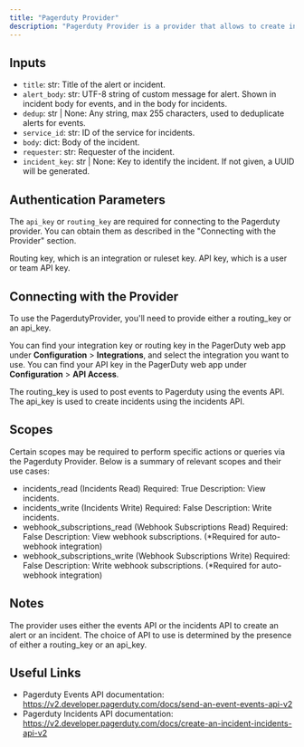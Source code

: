 ```yaml
---
title: "Pagerduty Provider"
description: "Pagerduty Provider is a provider that allows to create incidents or post events to Pagerduty."
---
```


## Inputs

- `title`: str: Title of the alert or incident.
- `alert_body`: str: UTF-8 string of custom message for alert. Shown in incident body for events, and in the body for incidents.
- `dedup`: str | None: Any string, max 255 characters, used to deduplicate alerts for events.
- `service_id`: str: ID of the service for incidents.
- `body`: dict: Body of the incident.
- `requester`: str: Requester of the incident.
- `incident_key`: str | None: Key to identify the incident. If not given, a UUID will be generated.

## Authentication Parameters

The `api_key` or `routing_key` are required for connecting to the Pagerduty provider. You can obtain them as described in the "Connecting with the Provider" section.

Routing key, which is an integration or ruleset key. API key, which is a user or team API key.

## Connecting with the Provider

To use the PagerdutyProvider, you'll need to provide either a routing_key or an api_key.

You can find your integration key or routing key in the PagerDuty web app under **Configuration** > **Integrations**, and select the integration you want to use.
You can find your API key in the PagerDuty web app under **Configuration** > **API Access**.

The routing_key is used to post events to Pagerduty using the events API.
The api_key is used to create incidents using the incidents API.

## Scopes

Certain scopes may be required to perform specific actions or queries via the Pagerduty Provider. Below is a summary of relevant scopes and their use cases:

- incidents_read (Incidents Read)
    Required: True
    Description: View incidents.
- incidents_write (Incidents Write)
    Required: False
    Description: Write incidents.
- webhook_subscriptions_read (Webhook Subscriptions Read)
    Required: False
    Description: View webhook subscriptions.
    (*Required for auto-webhook integration)
- webhook_subscriptions_write (Webhook Subscriptions Write)
    Required: False
    Description: Write webhook subscriptions.
    (*Required for auto-webhook integration)


## Notes

The provider uses either the events API or the incidents API to create an alert or an incident. The choice of API to use is determined by the presence of either a routing_key or an api_key.

## Useful Links

- Pagerduty Events API documentation: https://v2.developer.pagerduty.com/docs/send-an-event-events-api-v2
- Pagerduty Incidents API documentation: https://v2.developer.pagerduty.com/docs/create-an-incident-incidents-api-v2

